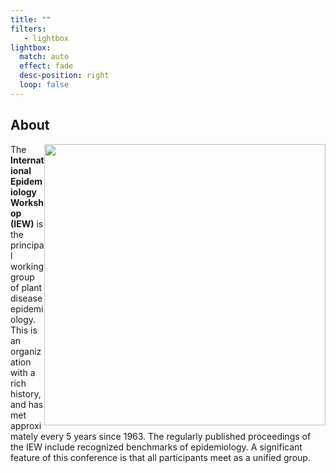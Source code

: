 ```yaml
---
title: ""
filters:
   - lightbox
lightbox: 
  match: auto
  effect: fade
  desc-position: right
  loop: false
---
```


## About

![](figs/1963-2.jpg){style="float: right" width="450"}The **International Epidemiology Workshop (IEW)** is the principal working group of plant disease epidemiology.  This is an organization with a rich history, and has met approximately every 5 years since 1963. The regularly published proceedings of the IEW include recognized benchmarks of epidemiology. A significant feature of this conference is that all participants meet as a unified group. 
